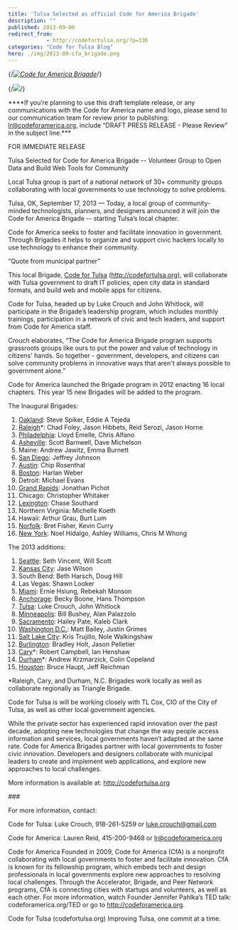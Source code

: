 ```yaml
---
title: 'Tulsa Selected as official Code for America Brigade'
description: ""
published: 2013-09-06
redirect_from: 
            - http://codefortulsa.org/?p=336
categories: "Code for Tulsa Blog"
hero: ./img/2013-09-cfa_brigade.png
---
```

{/*[![Code for America Brigade](./img/2013-09-cfa_brigade.png)](http://codefortulsa.files.wordpress.com/2013/09/cfa_brigade.png)*/}

{/*![](https://dl.dropboxusercontent.com/u/21969365/images/cft/cft_horizontal.png)*/}

\*\*\*\*If you’re planning to use this draft template release, or any communications with the Code for America name and logo, please send to our communication team for review prior to publishing: lr@codeforamerica.org, include “DRAFT PRESS RELEASE - Please Review” in the subject line.\*\*\*

FOR IMMEDIATE RELEASE

Tulsa Selected for Code for America Brigade -- Volunteer Group to Open Data and Build Web Tools for Community

Local Tulsa group is part of a national network of 30+ community groups collaborating with local governments to use technology to solve problems.

Tulsa, OK, September 17, 2013 — Today, a local group of community-minded technologists, planners, and designers announced it will join the Code for America Brigade -- starting Tulsa’s local chapter.

Code for America seeks to foster and facilitate innovation in government. Through Brigades it helps to organize and support civic hackers locally to use technology to enhance their community.

“Quote from municipal partner”

This local Brigade, [Code for Tulsa](http://codefortulsa.org) (http://codefortulsa.org), will collaborate with Tulsa government to draft IT policies, open city data in standard formats, and build web and mobile apps for citizens.

Code for Tulsa, headed up by Luke Crouch and John Whitlock, will participate in the Brigade’s leadership program, which includes monthly trainings, participation in a network of civic and tech leaders, and support from Code for America staff.

Crouch elaborates, “The Code for America Brigade program supports grassroots groups like ours to put the power and value of technology in citizens' hands. So together - government, developers, and citizens can solve community problems in innovative ways that aren't always possible to government alone.”

Code for America launched the Brigade program in 2012 enacting 16 local chapters. This year 15 new Brigades will be added to the program.

The Inaugural Brigades:

1. [Oakland](http://openoakland.org/): Steve Spiker, Eddie A Tejeda
2. [Raleigh](http://www.meetup.com/Triangle-Code-for-America/)\*: Chad Foley, Jason Hibbets, Reid Serozi, Jason Horne
3. [Philadelphia](http://codeforphilly.org/): Lloyd Emelle, Chris Alfano
4. [Asheville](http://www.meetup.com/cfabrigade/Asheville/): Scott Barnwell, Dave Michelson
5. Maine: Andrew Jawitz, Emma Burnett
6. [San Diego](http://codeforsandiego.org/): Jeffrey Johnson
7. [Austin](http://www.open-austin.org/): Chip Rosenthal
8. [Boston](http://www.meetup.com/Code-for-Boston/): Harlan Weber
9. Detroit: Michael Evans
10. [Grand Rapids](http://friendlycode.org/): Jonathan Pichot
11. Chicago: Christopher Whitaker
12. [Lexington](http://www.meetup.com/cfabrigade/Lexington-KY/): Chase Southard
13. Northern Virginia: Michelle Koeth
14. Hawaii: Arthur Grau, Burt Lum
15. [Norfolk](http://codeforhamptonroads.org/): Bret Fisher, Kevin Curry
16. [New York](http://www.meetup.com/betanyc/): Noel Hidalgo, Ashley Williams, Chris M Whong

The 2013 additions:

1. [Seattle](http://codeforseattle.org/): Seth Vincent, Will Scott
2. [Kansas City](http://www.meetup.com/KCBrigade/): Jase Wilson
3. South Bend: Beth Harsch, Doug Hill
4. Las Vegas: Shawn Looker
5. [Miami](http://codeformiami.org/): Ernie Hsiung, Rebekah Monson
6. [Anchorage](http://www.meetup.com/cfabrigade/Anchorage-AK/): Becky Boone, Hans Thompson
7. [Tulsa](http://codefortulsa.org/): Luke Crouch, John Whitlock
8. [Minneapolis](http://www.opentwincities.org/): Bill Bushey, Alan Palazzolo
9. [Sacramento](http://codeforsacramento.org/): Hailey Pate, Kaleb Clark
10. [Washington D.C.](http://www.meetup.com/Code-for-DC/): Matt Bailey, Justin Grimes
11. [Salt Lake City](http://www.meetup.com/cfabrigade/Salt-Lake-City-UT/): Kris Trujillo, Nole Walkingshaw
12. [Burlington](http://codeforbtv.org/): Bradley Holt, Jason Pelletier
13. [Cary](http://www.meetup.com/Triangle-Code-for-America/events/118482462/)\*: Robert Campbell, Ian Henshaw
14. [Durham](http://www.meetup.com/Triangle-Code-for-America/)\*: Andrew Krzmarzick, Colin Copeland
15. [Houston](http://codeforhouston.com/): Bruce Haupt, Jeff Reichman

\*Raleigh, Cary, and Durham, N.C. Brigades work locally as well as collaborate regionally as Triangle Brigade.

Code for Tulsa is will be working closely with TL Cox, CIO of the City of Tulsa, as well as other local government agencies.

While the private sector has experienced rapid innovation over the past decade, adopting new technologies that change the way people access information and services, local governments haven’t adapted at the same rate. Code for America Brigades partner with local governments to foster civic innovation. Developers and designers collaborate with municipal leaders to create and implement web applications, and explore new approaches to local challenges.

More information is available at: http://codefortulsa.org

\###

For more information, contact:

Code for Tulsa: Luke Crouch, 918-261-5259 or luke.crouch@gmail.com

Code for America: Lauren Reid, 415-200-9468 or lr@codeforamerica.org

Code for America Founded in 2009, Code for America (CfA) is a nonprofit collaborating with local governments to foster and facilitate innovation. CfA is known for its fellowship program, which embeds tech and design professionals in local governments explore new approaches to resolving local challenges. Through the Accelerator, Brigade, and Peer Network programs, CfA is connecting cities with startups and volunteers, as well as each other. For more information, watch Founder Jennifer Pahlka’s TED talk: codeforamerica.org/TED or go to http://codeforamerica.org.

Code for Tulsa (codefortulsa.org) Improving Tulsa, one commit at a time.
